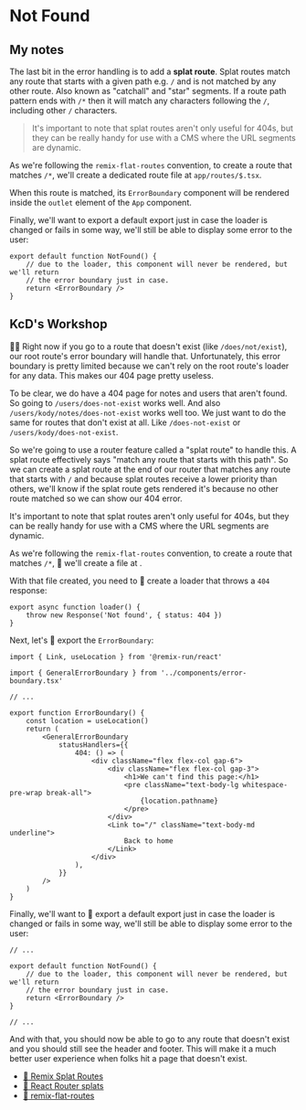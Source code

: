 # Not Found

## My notes

The last bit in the error handling is to add a **splat route**. Splat routes
match any route that starts with a given path e.g. `/` and is not matched
by any other route. Also known as "catchall" and "star" segments.
If a route path pattern ends with `/*` then it will match any characters
following the `/`, including other `/` characters.

> It's important to note that splat routes aren't only useful for 404s,
> but they can be really handy for use with a CMS
> where the URL segments are dynamic.

As we're following the `remix-flat-routes` convention, to create a route
that matches `/*`, we'll create a dedicated route file at `app/routes/$.tsx`.

When this route is matched, its `ErrorBoundary` component will be rendered
inside the `outlet` element of the `App` component.

Finally, we'll want to export a default export just in case the loader is changed
or fails in some way, we'll still be able to display some error to the user:

```tsx
export default function NotFound() {
	// due to the loader, this component will never be rendered, but we'll return
	// the error boundary just in case.
	return <ErrorBoundary />
}
```

## KcD's Workshop

<EpicVideo url="https://www.epicweb.dev/workshops/full-stack-foundations/error-handling/handling-404-errors-in-react-router-with-splat-routes" />

👨‍💼 Right now if you go to a route that doesn't exist (like `/does/not/exist`),
our root route's error boundary will handle that. Unfortunately, this error
boundary is pretty limited because we can't rely on the root route's loader for
any data. This makes our 404 page pretty useless.

To be clear, we do have a 404 page for notes and users that aren't found. So
going to `/users/does-not-exist` works well. And also
`/users/kody/notes/does-not-exist` works well too. We just want to do the same
for routes that don't exist at all. Like `/does-not-exist` or
`/users/kody/does-not-exist`.

So we're going to use a router feature called a "splat route" to handle this.
A splat route effectively says "match any route that starts with this path". So
we can create a splat route at the end of our router that matches any route that
starts with `/` and because splat routes receive a lower priority than others,
we'll know if the splat route gets rendered it's because no other route matched
so we can show our 404 error.

<callout-info>
	It's important to note that splat routes aren't only useful for 404s, but they
	can be really handy for use with a CMS where the URL segments are dynamic.
</callout-info>

As we're following the `remix-flat-routes` convention, to create a route that
matches `/*`, 🐨 we'll create a file at <InlineFile file="app/routes/$.tsx" />.

With that file created, you need to 🐨 create a loader that throws a `404`
response:

```tsx
export async function loader() {
	throw new Response('Not found', { status: 404 })
}
```

Next, let's 🐨 export the `ErrorBoundary`:

```tsx
import { Link, useLocation } from '@remix-run/react'

import { GeneralErrorBoundary } from '../components/error-boundary.tsx'

// ...

export function ErrorBoundary() {
	const location = useLocation()
	return (
		<GeneralErrorBoundary
			statusHandlers={{
				404: () => (
					<div className="flex flex-col gap-6">
						<div className="flex flex-col gap-3">
							<h1>We can't find this page:</h1>
							<pre className="text-body-lg whitespace-pre-wrap break-all">
								{location.pathname}
							</pre>
						</div>
						<Link to="/" className="text-body-md underline">
							Back to home
						</Link>
					</div>
				),
			}}
		/>
	)
}
```

Finally, we'll want to 🐨 export a default export just in case the loader is
changed or fails in some way, we'll still be able to display some error to the
user:

```tsx
// ...

export default function NotFound() {
	// due to the loader, this component will never be rendered, but we'll return
	// the error boundary just in case.
	return <ErrorBoundary />
}

// ...
```

And with that, you should now be able to go to any route that doesn't exist and
you should still see the header and footer. This will make it a much better user
experience when folks hit a page that doesn't exist.

- [📜 Remix Splat Routes](https://remix.run/docs/en/main/file-conventions/routes#splat-routes)
- [📜 React Router splats](https://reactrouter.com/en/main/route/route#splats)
- [📜 remix-flat-routes](https://github.com/kiliman/remix-flat-routes)
